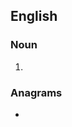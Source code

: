 ==English==

===Noun===
{{head|en|noun form}}

# {{plural of|bailer|lang=en}}

===Anagrams===
* {{anagrams|en|a=abeilrs|Bariles|Belairs|Labries|rebails}}